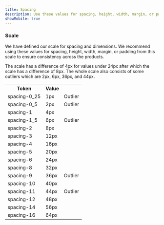 ```yaml
---
title: Spacing
description: Use these values for spacing, height, width, margin, or padding from this scale to ensure consistency across the products. 
showMobile: true
---
```


### Scale
We have defined our scale for spacing and dimensions. We recommend using these values for spacing, height, width, margin, or padding from this scale to ensure consistency across the products. 

The scale has a difference of 4px for values under 24px after which the scale has a difference of 8px. The whole scale also consists of some outliers which are 2px, 6px, 36px, and 44px.

<table style={{width: "100%"}}>
  <tbody>
    <tr>
      <th style={{width:"33%", textAlign: "left"}}>Token</th>
      <th style={{width:"33%", textAlign: "left"}}>Value</th>
      <th style={{width:"33%", textAlign: "left"}}></th>
    </tr>
    <tr style={{verticalAlign: "top"}}>
      <td>spacing-0_25</td>
      <td>1px</td>
      <td>Outlier</td>
    </tr>
    <tr style={{verticalAlign: "top"}}>
      <td>spacing-0_5</td>
      <td>2px</td>
      <td>Outlier</td>
    </tr>
    <tr style={{verticalAlign: "top"}}>
      <td>spacing-1</td>
      <td>4px</td>
      <td></td>
    </tr>
    <tr style={{verticalAlign: "top"}}>
      <td>spacing-1_5</td>
      <td>6px</td>
      <td>Outlier</td>
    </tr>
    <tr style={{verticalAlign: "top"}}>
      <td>spacing-2</td>
      <td>8px</td>
      <td></td>
    </tr>
    <tr style={{verticalAlign: "top"}}>
      <td>spacing-3</td>
      <td>12px</td>
      <td></td>
    </tr>
    <tr style={{verticalAlign: "top"}}>
      <td>spacing-4</td>
      <td>16px</td>
      <td></td>
    </tr>
    <tr style={{verticalAlign: "top"}}>
      <td>spacing-5</td>
      <td>20px</td>
      <td></td>
    </tr>
    <tr style={{verticalAlign: "top"}}>
      <td>spacing-6</td>
      <td>24px</td>
      <td></td>
    </tr>
    <tr style={{verticalAlign: "top"}}>
      <td>spacing-8</td>
      <td>32px</td>
      <td></td>
    </tr>
    <tr style={{verticalAlign: "top"}}>
      <td>spacing-9</td>
      <td>36px</td>
      <td>Outlier</td>
    </tr>
    <tr style={{verticalAlign: "top"}}>
      <td>spacing-10</td>
      <td>40px</td>
      <td></td>
    </tr>
    <tr style={{verticalAlign: "top"}}>
      <td>spacing-11</td>
      <td>44px</td>
      <td>Outlier</td>
    </tr>
    <tr style={{verticalAlign: "top"}}>
      <td>spacing-12</td>
      <td>48px</td>
      <td></td>
    </tr>
    <tr style={{verticalAlign: "top"}}>
      <td>spacing-14</td>
      <td>56px</td>
      <td></td>
    </tr>
    <tr style={{verticalAlign: "top"}}>
      <td>spacing-16</td>
      <td>64px</td>
      <td></td>
    </tr>
  </tbody>
</table>
<br/>
